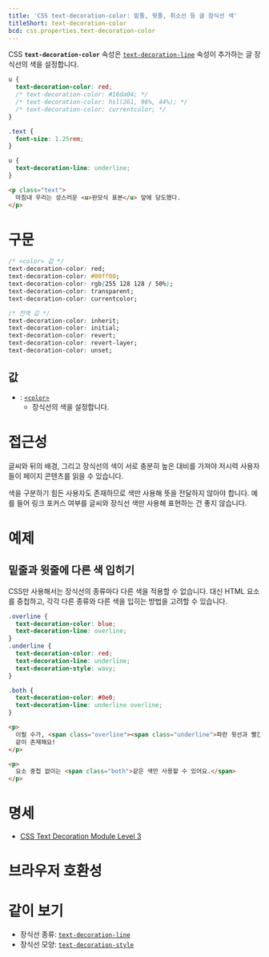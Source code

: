 ```yaml
---
title: 'CSS text-decoration-color: 밑줄, 윗줄, 취소선 등 글 장식선 색'
titleShort: text-decoration-color
bcd: css.properties.text-decoration-color
---
```


CSS **`text-decoration-color`** 속성은 [`text-decoration-line`] 속성이 추가하는 글 장식선의 색을 설정합니다.

```css hidden name=demo
u {
  text-decoration-color: red;
  /* text-decoration-color: #16da04; */
  /* text-decoration-color: hsl(261, 96%, 44%); */
  /* text-decoration-color: currentcolor; */
}
```

```css hidden editable=false name=demo filename=style
.text {
  font-size: 1.25rem;
}

u {
  text-decoration-line: underline;
}
```

```html hidden name=demo
<p class="text">
  마침내 우리는 성스러운 <u>완모식 표본</u> 앞에 당도했다.
</p>
```

<LiveExample height={180} lang="css" name="demo" />

# 구문

```css
/* <color> 값 */
text-decoration-color: red;
text-decoration-color: #00ff00;
text-decoration-color: rgb(255 128 128 / 50%);
text-decoration-color: transparent;
text-decoration-color: currentcolor;

/* 전역 값 */
text-decoration-color: inherit;
text-decoration-color: initial;
text-decoration-color: revert;
text-decoration-color: revert-layer;
text-decoration-color: unset;
```

## 값

- : [`<color>`]
  - 장식선의 색을 설정합니다.

# 접근성

글씨와 뒤의 배경, 그리고 장식선의 색이 서로 충분히 높은 대비를 가져야 저시력 사용자들이 페이지 콘텐츠를 읽을 수 있습니다.

색을 구분하기 힘든 사용자도 존재하므로 색만 사용해 뜻을 전달하지 않아야 합니다. 예를 들어 링크 포커스 여부를 글씨와 장식선 색만 사용해 표현하는 건 좋지 않습니다.

# 예제

## 밑줄과 윗줄에 다른 색 입히기

CSS만 사용해서는 장식선의 종류마다 다른 색을 적용할 수 없습니다. 대신 HTML 요소를 중첩하고, 각각 다른 종류와 다른 색을 입히는 방법을 고려할 수 있습니다.

```css hidden name=example
.overline {
  text-decoration-color: blue;
  text-decoration-line: overline;
}
.underline {
  text-decoration-color: red;
  text-decoration-line: underline;
  text-decoration-style: wavy;
}

.both {
  text-decoration-color: #0e0;
  text-decoration-line: underline overline;
}
```

```html hidden name=example
<p>
  이럴 수가, <span class="overline"><span class="underline">파란 윗선과 빨간 밑선</span></span>이
  같이 존재해요!
</p>

<p>
  요소 중첩 없이는 <span class="both">같은 색만 사용할 수 있어요.</span>
</p>
```

<LiveExample height={200} lang="html" name="example" />

# 명세

- [CSS Text Decoration Module Level 3](https://drafts.csswg.org/css-text-decor/#text-decoration-color-property)

# 브라우저 호환성

<BrowserCompat data={props.bcd} />

# 같이 보기

- 장식선 종류: [`text-decoration-line`]
- 장식선 모양: [`text-decoration-style`]

[`<color>`]: ./color_value
[`text-decoration-line`]: ./text-decoration-line
[`text-decoration-style`]: ./text-decoration-style
